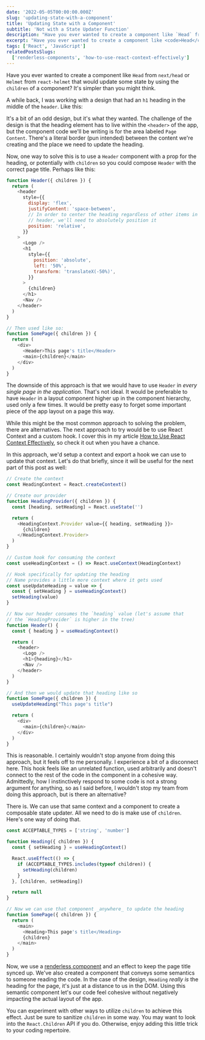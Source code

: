 ```yaml
---
date: '2022-05-05T00:00:00.000Z'
slug: 'updating-state-with-a-component'
title: 'Updating State with a Component'
subtitle: 'Not with a State Updater Function'
description: "Have you ever wanted to create a component like `Head` from `next/head` or `Helmet` from `react-helmet` that would update some state by using the `children` of a component? It's simpler than you might think."
excerpt: "Have you ever wanted to create a component like <code>Head</code> from <code>next/head</code> or <code>Helmet</code> from <code>react-helmet</code> that would update some state by using the <code>children</code> of a component? It's simpler than you might think."
tags: ['React', 'JavaScript']
relatedPostsSlugs:
  ['renderless-components', 'how-to-use-react-context-effectively']
---
```



Have you ever wanted to create a component like `Head` from `next/head` or `Helmet` from `react-helmet` that would update some state by using the `children` of a component? It's simpler than you might think.

A while back, I was working with a design that had an `h1` heading in the middle of the `header`. Like this:

<OffsetWrap>
  <Example />
</OffsetWrap>

It's a bit of an odd design, but it's what they wanted. The challenge of the design is that the heading element has to live within the `<header>` of the app, but the component code we'll be writing is for the area labeled `Page Content`. There's a literal border (pun intended) between the content we're creating and the place we need to update the heading.

Now, one way to solve this is to use a `Header` component with a prop for the heading, or potentially with `children` so you could compose `Header` with the correct page title. Perhaps like this:

```javascript
function Header({ children }) {
  return (
    <header
      style={{
        display: 'flex',
        justifyContent: 'space-between',
        // In order to center the heading regardless of other items in the
        // header, we'll need to absolutely position it
        position: 'relative',
      }}
    >
      <Logo />
      <h1
        style={{
          position: 'absolute',
          left: '50%',
          transform: 'translateX(-50%)',
        }}
      >
        {children}
      </h1>
      <Nav />
    </header>
  )
}

// Then used like so:
function SomePage({ children }) {
  return (
    <div>
      <Header>This page's title</Header>
      <main>{children}</main>
    </div>
  )
}
```

The downside of this approach is that we would have to use `Header` in _every single page in the application_. That's not ideal. It would be preferable to have `Header` in a layout component higher up in the component hierarchy, used only a few times. It would be pretty easy to forget some important piece of the app layout on a page this way.

While this might be the most common approach to solving the problem, there are alternatives. The next approach to try would be to use React Context and a custom hook. I cover this in my article [How to Use React Context Effectively](/how-to-use-react-context-effectively), so check it out when you have a chance.

In this approach, we'd setup a context and export a hook we can use to update that context. Let's do that briefly, since it will be useful for the next part of this post as well:

```javascript
// Create the context
const HeadingContext = React.createContext()

// Create our provider
function HeadingProvider({ children }) {
  const [heading, setHeading] = React.useState('')

  return (
    <HeadingContext.Provider value={{ heading, setHeading }}>
      {children}
    </HeadingContext.Provider>
  )
}

// Custom hook for consuming the context
const useHeadingContext = () => React.useContext(HeadingContext)

// Hook specifically for updating the heading
// Name provides a little more context where it gets used
const useUpdateHeading = value => {
  const { setHeading } = useHeadingContext()
  setHeading(value)
}

// Now our header consumes the `heading` value (let's assume that
// the `HeadingProvider` is higher in the tree)
function Header() {
  const { heading } = useHeadingContext()

  return (
    <header>
      <Logo />
      <h1>{heading}</h1>
      <Nav />
    </header>
  )
}

// And then we would update that heading like so
function SomePage({ children }) {
  useUpdateHeading("This page's title")

  return (
    <div>
      <main>{children}</main>
    </div>
  )
}
```

This is reasonable. I certainly wouldn't stop anyone from doing this approach, but it feels off to me personally. I experience a bit of a disconnect here. This hook feels like an unrelated function, used arbitrarily and doesn't connect to the rest of the code in the component in a cohesive way. Admittedly, how I instinctively respond to some code is not a strong argument for anything, so as I said before, I wouldn't stop my team from doing this approach, but is there an alternative?

There is. We can use that same context and a component to create a composable state updater. All we need to do is make use of `children`. Here's one way of doing that. <Marker content="There are quite a few ways you could manipulate <code>children</code> to suit your needs." />

```javascript
const ACCEPTABLE_TYPES = ['string', 'number']

function Heading({ children }) {
  const { setHeading } = useHeadingContext()

  React.useEffect(() => {
    if (ACCEPTABLE_TYPES.includes(typeof children)) {
      setHeading(children)
    }
  }, [children, setHeading])

  return null
}

// Now we can use that component _anywhere_ to update the heading
function SomePage({ children }) {
  return (
    <main>
      <Heading>This page's title</Heading>
      {children}
    </main>
  )
}
```

Now, we use a [renderless component](/renderless-components) and an effect to keep the page title synced up. We've also created a component that conveys some semantics to someone reading the code. In the case of the design, `Heading` _really is_ the heading for the page, it's just at a distance to us in the DOM. Using this semantic component let's our code feel cohesive without negatively impacting the actual layout of the app.

You can experiment with other ways to utilize `children` to achieve this effect. Just be sure to sanitize `children` in some way. You may want to look into the `React.Children` API if you do. Otherwise, enjoy adding this little trick to your coding repertoire.

